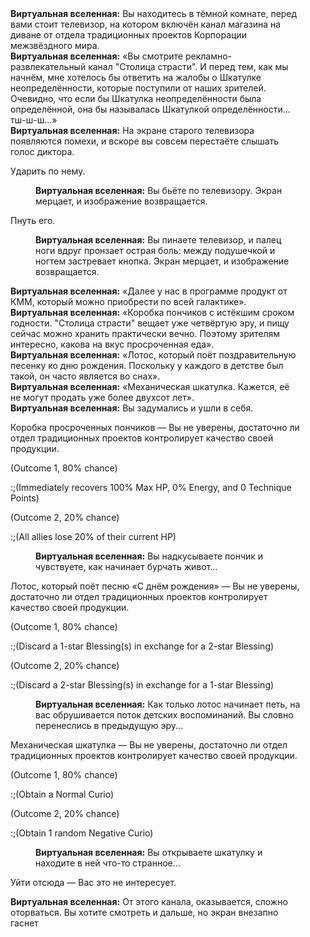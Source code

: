 {{Диалог Начало}}
:'''Виртуальная вселенная:''' Вы находитесь в тёмной комнате, перед вами стоит телевизор, на котором включён канал магазина на диване от отдела традиционных проектов Корпорации межзвёздного мира.
:'''Виртуальная вселенная:''' «Вы смотрите рекламно-развлекательный канал "Столица страсти". И перед тем, как мы начнём, мне хотелось бы ответить на жалобы о Шкатулке неопределённости, которые поступили от наших зрителей. Очевидно, что если бы Шкатулка неопределённости была определённой, она бы называлась Шкатулкой определённости... тш-ш-ш...»
:'''Виртуальная вселенная:''' На экране старого телевизора появляются помехи, и вскоре вы совсем перестаёте слышать голос диктора.
:{{Диалог|Стрелка}} Ударить по нему.
::'''Виртуальная вселенная:''' Вы бьёте по телевизору. Экран мерцает, и изображение возвращается.
:{{Диалог|Стрелка}} Пнуть его.
::'''Виртуальная вселенная:''' Вы пинаете телевизор, и палец ноги вдруг пронзает острая боль: между подушечкой и ногтем застревает кнопка. Экран мерцает, и изображение возвращается.
:'''Виртуальная вселенная:''' «Далее у нас в программе продукт от КММ, который можно приобрести по всей галактике».
:'''Виртуальная вселенная:''' «Коробка пончиков с истёкшим сроком годности. "Столица страсти" вещает уже четвёртую эру, и пищу сейчас можно хранить практически вечно. Поэтому зрителям интересно, какова на вкус просроченная еда».
:'''Виртуальная вселенная:''' «Лотос, который поёт поздравительную песенку ко дню рождения. Поскольку у каждого в детстве был такой, он часто является во снах».
:'''Виртуальная вселенная:''' «Механическая шкатулка. Кажется, её не могут продать уже более двухсот лет».
:'''Виртуальная вселенная:''' Вы задумались и ушли в себя.
:{{Диалог|Звезда}} Коробка просроченных пончиков &mdash; Вы не уверены, достаточно ли отдел традиционных проектов контролирует качество своей продукции.
:;(Outcome 1, 80% chance)
::;(Immediately recovers 100% Max HP, 0% Energy, and 0 Technique Points)
:;(Outcome 2, 20% chance)
::;(All allies lose 20% of their current HP)
::'''Виртуальная вселенная:''' Вы надкусываете пончик и чувствуете, как начинает бурчать живот...
:{{Диалог|Звезда}} Лотос, который поёт песню «С днём рождения» &mdash; Вы не уверены, достаточно ли отдел традиционных проектов контролирует качество своей продукции.
:;(Outcome 1, 80% chance)
::;(Discard a 1-star Blessing(s) in exchange for a 2-star Blessing)
:;(Outcome 2, 20% chance)
::;(Discard a 2-star Blessing(s) in exchange for a 1-star Blessing)
::'''Виртуальная вселенная:''' Как только лотос начинает петь, на вас обрушивается поток детских воспоминаний. Вы словно перенеслись в предыдущую эру...
:{{Диалог|Звезда}} Механическая шкатулка &mdash; Вы не уверены, достаточно ли отдел традиционных проектов контролирует качество своей продукции.
:;(Outcome 1, 80% chance)
::;(Obtain a Normal Curio)
:;(Outcome 2, 20% chance)
::;(Obtain 1 random Negative Curio)
::'''Виртуальная вселенная:''' Вы открываете шкатулку и находите в ней что-то странное...
:{{Диалог|Звезда}} Уйти отсюда &mdash; Вас это не интересует.
:'''Виртуальная вселенная:''' От этого канала, оказывается, сложно оторваться. Вы хотите смотреть и дальше, но экран внезапно гаснет
{{Диалог Конец}}
